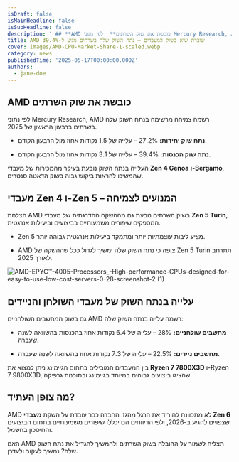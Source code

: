 ```yaml
---
isDraft: false
isMainHeadline: false
isSubHeadline: false
description: ' ## **AMD כובשת את שוק השרתים**  לפי נתוני Mercury Research, AMD רשמה צמיחה מרשימה בנתח השוק שלה בשרתים ברבעון הראשון של 2025.  - **נתח שוק '
title: AMD שוברת שיא בשוק המעבדים – נתח השוק שלה בשרתים מגיע ל-39.4%
cover: images/AMD-CPU-Market-Share-1-scaled.webp
category: news
publishedTime: '2025-05-17T00:00:00.000Z'
authors:
  - jane-doe
---
```


## **AMD כובשת את שוק השרתים**

לפי נתוני Mercury Research, AMD רשמה צמיחה מרשימה בנתח השוק שלה בשרתים ברבעון הראשון של 2025.

- **נתח שוק יחידות:** 27.2% – עלייה של 1.5 נקודות אחוז מול הרבעון הקודם.
    
- **נתח שוק הכנסות:** 39.4% – עלייה של 3.1 נקודות אחוז מול הרבעון הקודם.
    

העלייה בנתח השוק נובעת בעיקר מהמכירות של מעבדי **Zen 4 Genoa ו-Bergamo**, שהמשיכו להראות ביקוש גבוה בשוק הדאטה סנטרים.

## **מעבדי Zen 4 ו-Zen 5 – המנועים לצמיחה**

הצלחת AMD בשוק השרתים נובעת גם מההשקה ההדרגתית של מעבדי **Zen 5 Turin**, המספקים שיפורים משמעותיים בביצועים וביעילות אנרגטית.

- Zen 5 מציע ליבות עוצמתיות יותר ומתמקד ביעילות אנרגטית גבוהה יותר.
    
- AMD צופה כי נתח השוק שלה ימשיך לגדול ככל שההשקה של Zen 5 Turin תתרחב לאורך 2025.
    

![AMD-EPYC™-4005-Processors_-High-performance-CPUs-designed-for-easy-to-use-low-cost-servers-0-28-screenshot-2 (1)](images/AMD-EPYC™-4005-Processors_-High-performance-CPUs-designed-for-easy-to-use-low-cost-servers-0-28-screenshot-2-1-1600x900.webp)

## **עלייה בנתח השוק של מעבדי השולחן והניידים**

גם בשוק המחשבים השולחניים AMD רשמה עלייה בנתח השוק שלה:

- **מחשבים שולחניים:** 28% – עלייה של 6.4 נקודות אחוז בהכנסות בהשוואה לשנה שעברה.
    
- **מחשבים ניידים:** 22.5% – עלייה של 7.3 נקודות אחוז בהשוואה לשנה שעברה.
    

בין המעבדים המובילים בתחום הגיימינג ניתן למצוא את **Ryzen 7 7800X3D** ו-Ryzen 7 9800X3D, שהציגו ביצועים גבוהים במיוחד בגיימינג ובתוכנות גרפיקה.

## **מה צופן העתיד?**

AMD לא מתכוונת להוריד את הרגל מהגז. החברה כבר עובדת על השקת **מעבדי Zen 6** שצפויים להגיע ב-2026, ולפי הדיווחים הם יכללו שיפורים משמעותיים בתחום הביצועים והחיסכון בחשמל.

האם AMD תצליח לשמור על ההובלה בשוק השרתים ולהמשיך להגדיל את נתח השוק שלה? נמשיך לעקוב ולעדכן.
